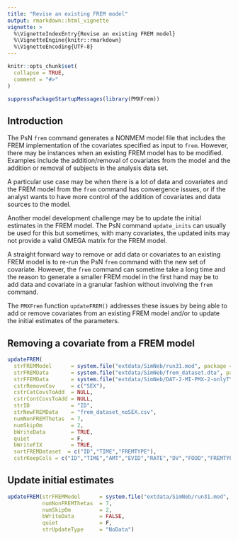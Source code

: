 ```yaml
---
title: "Revise an existing FREM model"
output: rmarkdown::html_vignette
vignette: >
  %\VignetteIndexEntry{Revise an existing FREM model}
  %\VignetteEngine{knitr::rmarkdown}
  %\VignetteEncoding{UTF-8}
---
```


```r
knitr::opts_chunk$set(
  collapse = TRUE,
  comment = "#>"
)
```

```r
suppressPackageStartupMessages(library(PMXFrem))
```

## Introduction

The PsN `frem` command generates a NONMEM model file that includes the FREM implementation of the covariates specified as input to `frem`. However, there may be instances when an existing FREM model has to be modified. Examples include the addition/removal of covariates from the model and the addition or removal of subjects in the analysis data set.

A particular use case may be when there is a lot of data and covariates and the FREM model from the `frem` command has convergence issues, or if the analyst wants to have more control of the addition of covariates and data sources to the model. 

Another model development challenge may be to update the initial estimates in the FREM model. The PsN command `update_inits` can usually be used for this but sometimes, with many covariates, the updated inits may not provide a valid OMEGA matrix for the FREM model.

A straight forward way to remove or add data or covariates to an existing FREM model is to re-run the PsN `frem` command with the new set of covariate. However, the `frem` command can sometime take a long time and the reason to generate a smaller FREM model in the first hand may be to add data and covariate in a granular fashion without involving the `frem` command.

The `PMXFrem` function `updateFREM()` addresses these issues by being able to add or remove covariates from an existing FREM model and/or to update the initial estimates of the parameters.


## Removing a covariate from a FREM model

```r
updateFREM(
  strFREMModel      = system.file("extdata/SimNeb/run31.mod", package = "PMXFrem"),
  strFREMData       = system.file("extdata/SimNeb/frem_dataset.dta", package = "PMXFrem"),
  strFFEMData       = system.file("extdata/SimNeb/DAT-2-MI-PMX-2-onlyTYPE2-new.csv", package = "PMXFrem"),
  cstrRemoveCov     = c("SEX"),
  cstrCatCovsToAdd  = NULL,
  cstrContCovsToAdd = NULL,
  strID             = "ID",
  strNewFREMData    = "frem_dataset_noSEX.csv",
  numNonFREMThetas  = 7,
  numSkipOm         = 2,
  bWriteData        = TRUE,
  quiet             = F,
  bWriteFIX         = TRUE,
  sortFREMDataset  = c("ID","TIME","FREMTYPE"),
  cstrKeepCols = c("ID","TIME","AMT","EVID","RATE","DV","FOOD","FREMTYPE"))

```

## Update initial estimates

```r
updateFREM(strFREMModel      = system.file("extdata/SimNeb/run31.mod", package = "PMXFrem"),
           numNonFREMThetas  = 7,
           numSkipOm         = 2,
           bWriteData        = FALSE,
           quiet             = F,
           strUpdateType     = "NoData")
```

